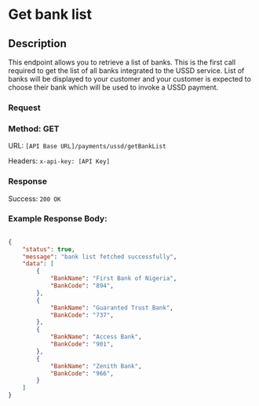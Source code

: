 
# Get bank list

## Description
This endpoint allows you to retrieve a list of banks. This is the first call required to get the list of all banks integrated to the USSD service. List of banks will be displayed to your customer and your customer is expected to choose their bank which will be used to invoke a USSD payment.



### Request
### Method: GET
URL: 
      ```[API Base URL]/payments/ussd/getBankList```

Headers: 
      ```x-api-key: [API Key] ```


### Response
Success: ```200 OK```

### Example Response Body:

<CodeGroup>

```json bankList

{
    "status": true,
    "message": "bank list fetched successfully",
    "data": [
        {
            "BankName": "First Bank of Nigeria",
            "BankCode": "894",
        },
        {
            "BankName": "Guaranted Trust Bank",
            "BankCode": "737",
        },
        {
            "BankName": "Access Bank",
            "BankCode": "901",
        },
        {
            "BankName": "Zenith Bank",
            "BankCode": "966",
        }
    ]
}
```
</CodeGroup>
